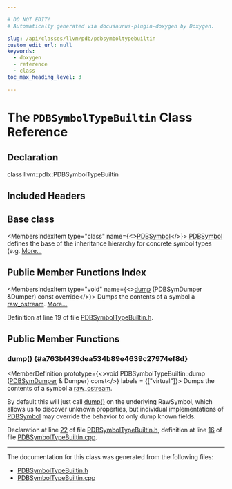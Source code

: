 ```yaml
---

# DO NOT EDIT!
# Automatically generated via docusaurus-plugin-doxygen by Doxygen.

slug: /api/classes/llvm/pdb/pdbsymboltypebuiltin
custom_edit_url: null
keywords:
  - doxygen
  - reference
  - class
toc_max_heading_level: 3

---
```





# The `PDBSymbolTypeBuiltin` Class Reference

<DoxygenPage pluginConfig={pluginConfig}>



## Declaration

<CodeBlock>class llvm::pdb::PDBSymbolTypeBuiltin</CodeBlock>

## Included Headers

<IncludesList>
<IncludesListItem
  filePath="llvm/DebugInfo/PDB/PDBSymbolTypeBuiltin.h"
  permalink="/docs/api/files/include/include/llvm/include/llvm/debuginfo/include/llvm/debuginfo/pdb/pdbsymboltypebuiltin-h"
  isLocal="true" />
</IncludesList>

## Base class

<MembersIndex>

<MembersIndexItem
  type="class"
  name={<><a href="/docs/api/classes/llvm/pdb/pdbsymbol">PDBSymbol</a></>}>
<a href="/docs/api/classes/llvm/pdb/pdbsymbol">PDBSymbol</a> defines the base of the inheritance hierarchy for concrete symbol types (e.g. <a href="/docs/api/classes/llvm/pdb/pdbsymbol/#details">More...</a>
</MembersIndexItem>

</MembersIndex>

## Public Member Functions Index

<MembersIndex>

<MembersIndexItem
  type="void"
  name={<><a href="#a763bf439dea534b89e4639c27974ef8d">dump</a> (PDBSymDumper &amp;Dumper) const override</>}>
Dumps the contents of a symbol a <a href="/docs/api/classes/llvm/raw-ostream">raw&#95;ostream</a>. <a href="#a763bf439dea534b89e4639c27974ef8d">More...</a>
</MembersIndexItem>

</MembersIndex>


Definition at line 19 of file <a href="/docs/api/files/include/include/llvm/include/llvm/debuginfo/include/llvm/debuginfo/pdb/pdbsymboltypebuiltin-h">PDBSymbolTypeBuiltin.h</a>.

<SectionDefinition>

## Public Member Functions

### dump() {#a763bf439dea534b89e4639c27974ef8d}

<MemberDefinition
  prototype={<>void PDBSymbolTypeBuiltin::dump (<a href="/docs/api/classes/llvm/pdb/pdbsymdumper">PDBSymDumper</a> &amp; Dumper) const</>}
  labels = {["virtual"]}>
Dumps the contents of a symbol a <a href="/docs/api/classes/llvm/raw-ostream">raw&#95;ostream</a>.

By default this will just call <a href="#a763bf439dea534b89e4639c27974ef8d">dump()</a> on the underlying RawSymbol, which allows us to discover unknown properties, but individual implementations of <a href="/docs/api/classes/llvm/pdb/pdbsymbol">PDBSymbol</a> may override the behavior to only dump known fields.

Declaration at line <a href="/docs/api/files/include/include/llvm/include/llvm/debuginfo/include/llvm/debuginfo/pdb/pdbsymboltypebuiltin-h/#l00022">22</a> of file <a href="/docs/api/files/include/include/llvm/include/llvm/debuginfo/include/llvm/debuginfo/pdb/pdbsymboltypebuiltin-h">PDBSymbolTypeBuiltin.h</a>, definition at line <a href="/docs/api/files/lib/lib/debuginfo/lib/debuginfo/pdb/pdbsymboltypebuiltin-cpp/#l00016">16</a> of file <a href="/docs/api/files/lib/lib/debuginfo/lib/debuginfo/pdb/pdbsymboltypebuiltin-cpp">PDBSymbolTypeBuiltin.cpp</a>.
</MemberDefinition>

</SectionDefinition>

<hr/>

The documentation for this class was generated from the following files:

<ul>
<li><a href="/docs/api/files/include/include/llvm/include/llvm/debuginfo/include/llvm/debuginfo/pdb/pdbsymboltypebuiltin-h">PDBSymbolTypeBuiltin.h</a></li>
<li><a href="/docs/api/files/lib/lib/debuginfo/lib/debuginfo/pdb/pdbsymboltypebuiltin-cpp">PDBSymbolTypeBuiltin.cpp</a></li>
</ul>

</DoxygenPage>
